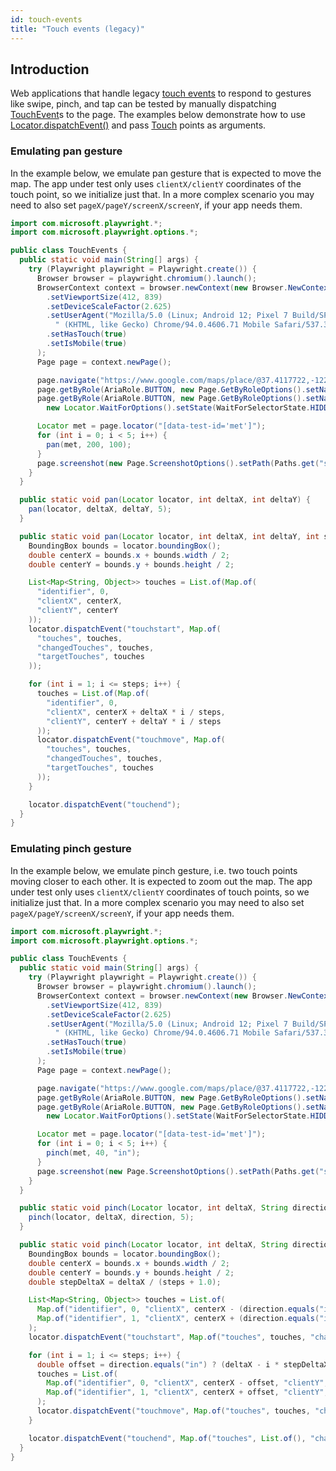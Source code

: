 ```yaml
---
id: touch-events
title: "Touch events (legacy)"
---
```


## Introduction

Web applications that handle legacy [touch events](https://developer.mozilla.org/en-US/docs/Web/API/Touch_events) to respond to gestures like swipe, pinch, and tap can be tested by manually dispatching [TouchEvent](https://developer.mozilla.org/en-US/docs/Web/API/TouchEvent/TouchEvent)s to the page. The examples below demonstrate how to use [Locator.dispatchEvent()](/api/class-locator.mdx#locator-dispatch-event) and pass [Touch](https://developer.mozilla.org/en-US/docs/Web/API/Touch) points as arguments.

### Emulating pan gesture

In the example below, we emulate pan gesture that is expected to move the map. The app under test only uses `clientX/clientY` coordinates of the touch point, so we initialize just that. In a more complex scenario you may need to also set `pageX/pageY/screenX/screenY`, if your app needs them.

```java
import com.microsoft.playwright.*;
import com.microsoft.playwright.options.*;

public class TouchEvents {
  public static void main(String[] args) {
    try (Playwright playwright = Playwright.create()) {
      Browser browser = playwright.chromium().launch();
      BrowserContext context = browser.newContext(new Browser.NewContextOptions()
        .setViewportSize(412, 839)
        .setDeviceScaleFactor(2.625)
        .setUserAgent("Mozilla/5.0 (Linux; Android 12; Pixel 7 Build/SP1A.210812.015) AppleWebKit/537.36" +
          " (KHTML, like Gecko) Chrome/94.0.4606.71 Mobile Safari/537.36")
        .setHasTouch(true)
        .setIsMobile(true)
      );
      Page page = context.newPage();

      page.navigate("https://www.google.com/maps/place/@37.4117722,-122.0713234,15z", new Page.NavigateOptions().setWaitUntil(WaitUntilState.COMMIT));
      page.getByRole(AriaRole.BUTTON, new Page.GetByRoleOptions().setName("Keep using web")).click();
      page.getByRole(AriaRole.BUTTON, new Page.GetByRoleOptions().setName("Keep using web")).waitFor(
        new Locator.WaitForOptions().setState(WaitForSelectorState.HIDDEN));

      Locator met = page.locator("[data-test-id='met']");
      for (int i = 0; i < 5; i++) {
        pan(met, 200, 100);
      }
      page.screenshot(new Page.ScreenshotOptions().setPath(Paths.get("screenshot.png")));
    }
  }

  public static void pan(Locator locator, int deltaX, int deltaY) {
    pan(locator, deltaX, deltaY, 5);
  }

  public static void pan(Locator locator, int deltaX, int deltaY, int steps) {
    BoundingBox bounds = locator.boundingBox();
    double centerX = bounds.x + bounds.width / 2;
    double centerY = bounds.y + bounds.height / 2;

    List<Map<String, Object>> touches = List.of(Map.of(
      "identifier", 0,
      "clientX", centerX,
      "clientY", centerY
    ));
    locator.dispatchEvent("touchstart", Map.of(
      "touches", touches,
      "changedTouches", touches,
      "targetTouches", touches
    ));

    for (int i = 1; i <= steps; i++) {
      touches = List.of(Map.of(
        "identifier", 0,
        "clientX", centerX + deltaX * i / steps,
        "clientY", centerY + deltaY * i / steps
      ));
      locator.dispatchEvent("touchmove", Map.of(
        "touches", touches,
        "changedTouches", touches,
        "targetTouches", touches
      ));
    }

    locator.dispatchEvent("touchend");
  }
}
```

### Emulating pinch gesture

In the example below, we emulate pinch gesture, i.e. two touch points moving closer to each other. It is expected to zoom out the map. The app under test only uses `clientX/clientY` coordinates of touch points, so we initialize just that. In a more complex scenario you may need to also set `pageX/pageY/screenX/screenY`, if your app needs them.

```java
import com.microsoft.playwright.*;
import com.microsoft.playwright.options.*;

public class TouchEvents {
  public static void main(String[] args) {
    try (Playwright playwright = Playwright.create()) {
      Browser browser = playwright.chromium().launch();
      BrowserContext context = browser.newContext(new Browser.NewContextOptions()
        .setViewportSize(412, 839)
        .setDeviceScaleFactor(2.625)
        .setUserAgent("Mozilla/5.0 (Linux; Android 12; Pixel 7 Build/SP1A.210812.015) AppleWebKit/537.36" +
          " (KHTML, like Gecko) Chrome/94.0.4606.71 Mobile Safari/537.36")
        .setHasTouch(true)
        .setIsMobile(true)
      );
      Page page = context.newPage();

      page.navigate("https://www.google.com/maps/place/@37.4117722,-122.0713234,15z", new Page.NavigateOptions().setWaitUntil(WaitUntilState.COMMIT));
      page.getByRole(AriaRole.BUTTON, new Page.GetByRoleOptions().setName("Keep using web")).click();
      page.getByRole(AriaRole.BUTTON, new Page.GetByRoleOptions().setName("Keep using web")).waitFor(
        new Locator.WaitForOptions().setState(WaitForSelectorState.HIDDEN));

      Locator met = page.locator("[data-test-id='met']");
      for (int i = 0; i < 5; i++) {
        pinch(met, 40, "in");
      }
      page.screenshot(new Page.ScreenshotOptions().setPath(Paths.get("screenshot.png")));
    }
  }

  public static void pinch(Locator locator, int deltaX, String direction) {
    pinch(locator, deltaX, direction, 5);
  }

  public static void pinch(Locator locator, int deltaX, String direction, int steps) {
    BoundingBox bounds = locator.boundingBox();
    double centerX = bounds.x + bounds.width / 2;
    double centerY = bounds.y + bounds.height / 2;
    double stepDeltaX = deltaX / (steps + 1.0);

    List<Map<String, Object>> touches = List.of(
      Map.of("identifier", 0, "clientX", centerX - (direction.equals("in") ? deltaX : stepDeltaX), "clientY", centerY),
      Map.of("identifier", 1, "clientX", centerX + (direction.equals("in") ? deltaX : stepDeltaX), "clientY", centerY)
    );
    locator.dispatchEvent("touchstart", Map.of("touches", touches, "changedTouches", touches, "targetTouches", touches));

    for (int i = 1; i <= steps; i++) {
      double offset = direction.equals("in") ? (deltaX - i * stepDeltaX) : (stepDeltaX * (i + 1));
      touches = List.of(
        Map.of("identifier", 0, "clientX", centerX - offset, "clientY", centerY),
        Map.of("identifier", 1, "clientX", centerX + offset, "clientY", centerY)
      );
      locator.dispatchEvent("touchmove", Map.of("touches", touches, "changedTouches", touches, "targetTouches", touches));
    }

    locator.dispatchEvent("touchend", Map.of("touches", List.of(), "changedTouches", List.of(), "targetTouches", List.of()));
  }
}
```


[APIRequest]: /api/class-apirequest.mdx "APIRequest"
[APIRequestContext]: /api/class-apirequestcontext.mdx "APIRequestContext"
[APIResponse]: /api/class-apiresponse.mdx "APIResponse"
[APIResponseAssertions]: /api/class-apiresponseassertions.mdx "APIResponseAssertions"
[Browser]: /api/class-browser.mdx "Browser"
[BrowserContext]: /api/class-browsercontext.mdx "BrowserContext"
[BrowserType]: /api/class-browsertype.mdx "BrowserType"
[CDPSession]: /api/class-cdpsession.mdx "CDPSession"
[Clock]: /api/class-clock.mdx "Clock"
[ConsoleMessage]: /api/class-consolemessage.mdx "ConsoleMessage"
[Dialog]: /api/class-dialog.mdx "Dialog"
[Download]: /api/class-download.mdx "Download"
[ElementHandle]: /api/class-elementhandle.mdx "ElementHandle"
[FileChooser]: /api/class-filechooser.mdx "FileChooser"
[FormData]: /api/class-formdata.mdx "FormData"
[Frame]: /api/class-frame.mdx "Frame"
[FrameLocator]: /api/class-framelocator.mdx "FrameLocator"
[JSHandle]: /api/class-jshandle.mdx "JSHandle"
[Keyboard]: /api/class-keyboard.mdx "Keyboard"
[Locator]: /api/class-locator.mdx "Locator"
[LocatorAssertions]: /api/class-locatorassertions.mdx "LocatorAssertions"
[Mouse]: /api/class-mouse.mdx "Mouse"
[Page]: /api/class-page.mdx "Page"
[PageAssertions]: /api/class-pageassertions.mdx "PageAssertions"
[Playwright]: /api/class-playwright.mdx "Playwright"
[PlaywrightAssertions]: /api/class-playwrightassertions.mdx "PlaywrightAssertions"
[PlaywrightException]: /api/class-playwrightexception.mdx "PlaywrightException"
[Request]: /api/class-request.mdx "Request"
[RequestOptions]: /api/class-requestoptions.mdx "RequestOptions"
[Response]: /api/class-response.mdx "Response"
[Route]: /api/class-route.mdx "Route"
[Selectors]: /api/class-selectors.mdx "Selectors"
[TimeoutError]: /api/class-timeouterror.mdx "TimeoutError"
[Touchscreen]: /api/class-touchscreen.mdx "Touchscreen"
[Tracing]: /api/class-tracing.mdx "Tracing"
[Video]: /api/class-video.mdx "Video"
[WebError]: /api/class-weberror.mdx "WebError"
[WebSocket]: /api/class-websocket.mdx "WebSocket"
[WebSocketFrame]: /api/class-websocketframe.mdx "WebSocketFrame"
[WebSocketRoute]: /api/class-websocketroute.mdx "WebSocketRoute"
[Worker]: /api/class-worker.mdx "Worker"
[Element]: https://developer.mozilla.org/en-US/docs/Web/API/element "Element"
[EvaluationArgument]: /evaluating.mdx#evaluation-argument "EvaluationArgument"
[Promise]: https://developer.mozilla.org/en-US/docs/Web/JavaScript/Reference/Global_Objects/Promise "Promise"
[iterator]: https://developer.mozilla.org/en-US/docs/Web/JavaScript/Reference/Iteration_protocols "Iterator"
[origin]: https://developer.mozilla.org/en-US/docs/Glossary/Origin "Origin"
[selector]: https://developer.mozilla.org/en-US/docs/Web/CSS/CSS_Selectors "selector"
[Serializable]: https://developer.mozilla.org/en-US/docs/Web/JavaScript/Reference/Global_Objects/JSON/stringify#Description "Serializable"
[UIEvent.detail]: https://developer.mozilla.org/en-US/docs/Web/API/UIEvent/detail "UIEvent.detail"
[UnixTime]: https://en.wikipedia.org/wiki/Unix_time "Unix Time"
[xpath]: https://developer.mozilla.org/en-US/docs/Web/XPath "xpath"

[boolean]: https://docs.oracle.com/javase/tutorial/java/nutsandbolts/datatypes.html "boolean"
[byte&#91;&#93;]: https://docs.oracle.com/javase/tutorial/java/nutsandbolts/datatypes.html "byte[]"
[Consumer]: https://docs.oracle.com/javase/8/docs/api/java/util/function/Consumer.html "Consumer"
[Date]: https://docs.oracle.com/javase/8/docs/api/java/util/Date.html "Date"
[double]: https://docs.oracle.com/javase/tutorial/java/nutsandbolts/datatypes.html "double"
[InputStream]: https://docs.oracle.com/javase/8/docs/api/java/io/InputStream.html "InputStream"
[int]: https://docs.oracle.com/javase/tutorial/java/nutsandbolts/datatypes.html "int"
[long]: https://docs.oracle.com/javase/tutorial/java/nutsandbolts/datatypes.html "long"
[JsonObject]: https://www.javadoc.io/doc/com.google.code.gson/gson/latest/com.google.gson/com/google/gson/JsonObject.html "JsonObject"
[List]: https://docs.oracle.com/javase/8/docs/api/java/util/List.html "List"
[Map]: https://docs.oracle.com/javase/8/docs/api/java/util/Map.html "Map"
[null]: https://docs.oracle.com/javase/specs/jls/se8/html/jls-3.html#jls-3.10.7 "null"
[Object]: https://docs.oracle.com/javase/8/docs/api/java/lang/Object.html "Object"
[Path]: https://docs.oracle.com/javase/8/docs/api/java/nio/file/Path.html "Path"
[Pattern]: https://docs.oracle.com/javase/8/docs/api/java/util/regex/Pattern.html "Pattern"
[Predicate]: https://docs.oracle.com/javase/8/docs/api/java/util/function/Predicate.html "Predicate"
[void]: https://docs.oracle.com/javase/tutorial/java/javaOO/methods.html "void"
[Runnable]: https://docs.oracle.com/javase/8/docs/api/java/lang/Runnable.html "Runnable"
[RuntimeException]: https://docs.oracle.com/javase/8/docs/api/java/lang/RuntimeException.html "RuntimeException"
[String]: https://docs.oracle.com/javase/8/docs/api/java/lang/String.html "String"

[all available image tags]: https://mcr.microsoft.com/en-us/product/playwright/java/about "all available image tags"
[Microsoft Artifact Registry]: https://mcr.microsoft.com/en-us/product/playwright/java/about "Microsoft Artifact Registry"
[Dockerfile.noble]: https://github.com/microsoft/playwright-java/blob/main/utils/docker/Dockerfile.noble "Dockerfile.noble"
